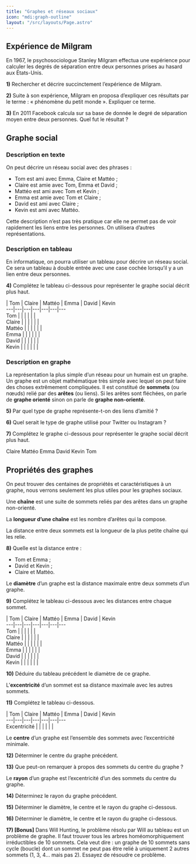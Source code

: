 ```yaml
---
title: "Graphes et réseaux sociaux"
icon: "mdi:graph-outline"
layout: "/src/layouts/Page.astro"
---
```


## Expérience de Milgram

En 1967, le psychosociologue Stanley Milgram effectua une expérience pour
calculer les degrés de séparation entre deux personnes prises au hasard aux
États-Unis.

**1)** Rechercher et décrire succinctement l’expérience de Milgram.

**2)** Suite à son expérience, Milgram en proposa d’expliquer ces résultats
par le terme : « phénomène du petit monde ». Expliquer ce terme.

**3)** En 2011 Facebook calcula sur sa base de donnée le degré de séparation
moyen entre deux personnes. Quel fut le résultat ?

## Graphe social

### Description en texte

On peut décrire un réseau social avec des phrases :

  * Tom est ami avec Emma, Claire et Mattéo ;
  * Claire est amie avec Tom, Emma et David ;
  * Mattéo est ami avec Tom et Kevin ;
  * Emma est amie avec Tom et Claire ;
  * David est ami avec Claire ;
  * Kevin est ami avec Mattéo.

Cette description n’est pas très pratique car elle ne permet pas de voir
rapidement les liens entre les personnes. On utilisera d’autres
représentations.

### Description en tableau

En informatique, on pourra utiliser un tableau pour décrire un réseau social.
Ce sera un tableau à double entrée avec une case cochée lorsqu’il y a un lien
entre deux personnes.

**4)** Complétez le tableau ci-dessous pour représenter le graphe social
décrit plus haut.

| Tom | Claire | Mattéo | Emma | David | Kevin  
---|---|---|---|---|---|---  
Tom |  |  |  |  |  |   
Claire |  |  |  |  |  |   
Mattéo |  |  |  |  |  |   
Emma |  |  |  |  |  |   
David |  |  |  |  |  |   
Kevin |  |  |  |  |  |   
  
### Description en graphe

La représentation la plus simple d’un réseau pour un humain est un graphe. Un
graphe est un objet mathématique très simple avec lequel on peut faire des
choses extrêmement compliquées. Il est constitué de **sommets** (ou nœuds)
relié par des **arêtes** (ou liens). Si les arêtes sont fléchées, on parle de
**graphe orienté** sinon on parle de **graphe non-orienté**.

**5)** Par quel type de graphe représente-t-on des liens d’amitié ?

**6)** Quel serait le type de graphe utilisé pour Twitter ou Instagram ?

**7)** Complétez le graphe ci-dessous pour représenter le graphe social décrit
plus haut.

Claire Mattéo Emma David Kevin Tom

## Propriétés des graphes

On peut trouver des centaines de propriétés et caractéristiques à un graphe,
nous verrons seulement les plus utiles pour les graphes sociaux.

Une **chaîne** est une suite de sommets reliés par des arêtes dans un graphe
non-orienté.

La **longueur d’une chaîne** est les nombre d’arêtes qui la compose.

La distance entre deux sommets est la longueur de la plus petite chaîne qui
les relie.

**8)** Quelle est la distance entre :

  * Tom et Emma ;
  * David et Kevin ;
  * Claire et Mattéo.

Le **diamètre** d’un graphe est la distance maximale entre deux sommets d’un
graphe.

**9)** Complétez le tableau ci-dessous avec les distances entre chaque sommet.

| Tom | Claire | Mattéo | Emma | David | Kevin  
---|---|---|---|---|---|---  
Tom |  |  |  |  |  |   
Claire |  |  |  |  |  |   
Mattéo |  |  |  |  |  |   
Emma |  |  |  |  |  |   
David |  |  |  |  |  |   
Kevin |  |  |  |  |  |   
  
**10)** Déduire du tableau précédent le diamètre de ce graphe.

L’**excentricité** d’un sommet est sa distance maximale avec les autres
sommets.

**11)** Complétez le tableau ci-dessous.

| Tom | Claire | Mattéo | Emma | David | Kevin  
---|---|---|---|---|---|---  
Excentricité |  |  |  |  |  |   
  
Le **centre** d’un graphe est l’ensemble des sommets avec l’excentricité
minimale.

**12)** Déterminer le centre du graphe précédent.

**13)** Que peut-on remarquer à propos des sommets du centre du graphe ?

Le **rayon** d’un graphe est l’excentricité d’un des sommets du centre du
graphe.

**14)** Déterminez le rayon du graphe précédent.

**15)** Déterminer le diamètre, le centre et le rayon du graphe ci-dessous.

[](img/graphe1.png)

**16)** Déterminer le diamètre, le centre et le rayon du graphe ci-dessous.

[](img/graphe2.png)

**17) [Bonus]** Dans Will Hunting, le problème résolu par Will au tableau est
un problème de graphe. Il faut trouver tous les arbres homéomorphiquement
irréductibles de 10 sommets. Cela veut dire : un graphe de 10 sommets sans
cycle (boucle) dont un sommet ne peut pas être relié à uniquement 2 autres
sommets (1, 3, 4… mais pas 2). Essayez de résoudre ce problème.
